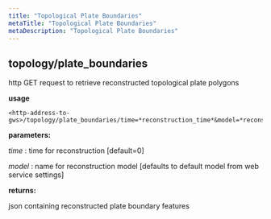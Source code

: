 ```yaml
---
title: "Topological Plate Boundaries"
metaTitle: "Topological Plate Boundaries"
metaDescription: "Topological Plate Boundaries"
---
```


## topology/plate_boundaries

http GET request to retrieve reconstructed topological plate polygons

**usage**
    
    <http-address-to-gws>/topology/plate_boundaries/time=*reconstruction_time*&model=*reconstruction_model*
    
**parameters:**

*time* : time for reconstruction [default=0]

*model* : name for reconstruction model [defaults to default model from web service settings]

**returns:**

json containing reconstructed plate boundary features